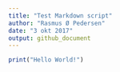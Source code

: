 ```yaml
---
title: "Test Markdown script"
author: "Rasmus Ø Pedersen"
date: "3 okt 2017"
output: github_document
---
```


```r
print("Hello World!")
```

